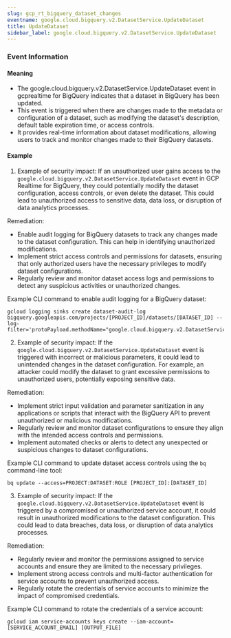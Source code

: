 ```yaml
--- 
slug: gcp_rt_bigquery_dataset_changes
eventname: google.cloud.bigquery.v2.DatasetService.UpdateDataset
title: UpdateDataset
sidebar_label: google.cloud.bigquery.v2.DatasetService.UpdateDataset
---
```

                       
### Event Information

#### Meaning

- The google.cloud.bigquery.v2.DatasetService.UpdateDataset event in gcprealtime for BigQuery indicates that a dataset in BigQuery has been updated.
- This event is triggered when there are changes made to the metadata or configuration of a dataset, such as modifying the dataset's description, default table expiration time, or access controls.
- It provides real-time information about dataset modifications, allowing users to track and monitor changes made to their BigQuery datasets.

#### Example

1. Example of security impact: If an unauthorized user gains access to the `google.cloud.bigquery.v2.DatasetService.UpdateDataset` event in GCP Realtime for BigQuery, they could potentially modify the dataset configuration, access controls, or even delete the dataset. This could lead to unauthorized access to sensitive data, data loss, or disruption of data analytics processes.

Remediation:
- Enable audit logging for BigQuery datasets to track any changes made to the dataset configuration. This can help in identifying unauthorized modifications.
- Implement strict access controls and permissions for datasets, ensuring that only authorized users have the necessary privileges to modify dataset configurations.
- Regularly review and monitor dataset access logs and permissions to detect any suspicious activities or unauthorized changes.

Example CLI command to enable audit logging for a BigQuery dataset:
```
gcloud logging sinks create dataset-audit-log bigquery.googleapis.com/projects/[PROJECT_ID]/datasets/[DATASET_ID] --log-filter='protoPayload.methodName="google.cloud.bigquery.v2.DatasetService.UpdateDataset"'
```

2. Example of security impact: If the `google.cloud.bigquery.v2.DatasetService.UpdateDataset` event is triggered with incorrect or malicious parameters, it could lead to unintended changes in the dataset configuration. For example, an attacker could modify the dataset to grant excessive permissions to unauthorized users, potentially exposing sensitive data.

Remediation:
- Implement strict input validation and parameter sanitization in any applications or scripts that interact with the BigQuery API to prevent unauthorized or malicious modifications.
- Regularly review and monitor dataset configurations to ensure they align with the intended access controls and permissions.
- Implement automated checks or alerts to detect any unexpected or suspicious changes to dataset configurations.

Example CLI command to update dataset access controls using the `bq` command-line tool:
```
bq update --access=PROJECT:DATASET:ROLE [PROJECT_ID]:[DATASET_ID]
```

3. Example of security impact: If the `google.cloud.bigquery.v2.DatasetService.UpdateDataset` event is triggered by a compromised or unauthorized service account, it could result in unauthorized modifications to the dataset configuration. This could lead to data breaches, data loss, or disruption of data analytics processes.

Remediation:
- Regularly review and monitor the permissions assigned to service accounts and ensure they are limited to the necessary privileges.
- Implement strong access controls and multi-factor authentication for service accounts to prevent unauthorized access.
- Regularly rotate the credentials of service accounts to minimize the impact of compromised credentials.

Example CLI command to rotate the credentials of a service account:
```
gcloud iam service-accounts keys create --iam-account=[SERVICE_ACCOUNT_EMAIL] [OUTPUT_FILE]
```


 